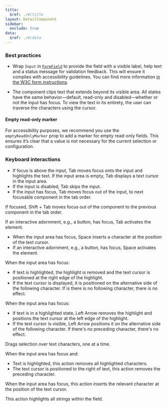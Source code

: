 ```yaml
---
title:
  $ref: ./#/title
layout: DetailComponent
sidebar:
  exclude: true
data:
  $ref: ./#/data
---
```


### Best practices

- Wrap `Input` in [`FormField`](/salt/components/form-field) to provide the field with a visible label, help text and a status message for validation feedback. This will ensure it complies with accessibility guidelines. You can find more information [in the W3C form instructions](https://www.w3.org/WAI/tutorials/forms/instructions/).

- The component clips text that extends beyond its visible area. All states have the same behavior—default, read-only and disabled—whether or not the input has focus. To view the text in its entirety, the user can traverse the characters using the cursor.

<LivePreviewControls>
<LivePreview componentName="input" exampleName="EmptyReadonlyMarker" >

#### Empty read-only marker

For accessibility purposes, we recommend you use the `emptyReadOnlyMarker` prop to add a marker for empty read-only fields. This ensures it’s clear that a value is not necessary for the current selection or configuration.

</LivePreview>
</LivePreviewControls>

### Keyboard interactions

<KeyboardControls>
<KeyboardControl keyOrCombos="Tab">

- If focus is above the input, Tab moves focus onto the input and highlights the text. If the input area is empty, Tab displays a text cursor in the input area.
- If the input is disabled, Tab skips the input.
- If the input has focus, Tab moves focus out of the input, to next focusable component in the tab order.

</KeyboardControl>
<KeyboardControl keyOrCombos="Shift + Tab">

If focused, Shift + Tab moves focus out of the component to the previous component in the tab order.

</KeyboardControl>
<KeyboardControl keyOrCombos="Enter">

If an interactive adornment, e.g., a button, has focus, Tab activates the element.

</KeyboardControl>
<KeyboardControl keyOrCombos="Space">

- When the input area has focus, Space inserts a character at the position of the text cursor.
- If an interactive adornment, e.g., a button, has focus, Space activates the element.

</KeyboardControl>
<KeyboardControl keyOrCombos="Right Arrow">

When the input area has focus:

- If text is highlighted, the highlight is removed and the text cursor is positioned at the right edge of the highlight.
- If the text cursor is displayed, it is positioned on the alternative side of the following character. If is there is no following character, there is no effect.

</KeyboardControl>
<KeyboardControl keyOrCombos="Left Arrow">

When the input area has focus:

- If text is in a highlighted state, Left Arrow removes the highlight and positions the text cursor at the left edge of the highlight.
- If the text cursor is visible, Left Arrow positions it on the alternative side of the following character. If there's no preceding character, there's no effect.

</KeyboardControl>
<KeyboardControl keyOrCombos="Shift + Left Arrow / Shift + Right Arrow">
 
Drags selection over text characters, one at a time.

</KeyboardControl>
<KeyboardControl keyOrCombos="Backspace">
 
When the input area has focus and: 
- Text is highlighted, this action removes all highlighted characters. 
- The text cursor is positioned to the right of text, this action removes the preceding character.

</KeyboardControl>
<KeyboardControl keyOrCombos="Alphanumeric/Special keys">
 
When the input area has focus, this action inserts the relevant character at the position of the text cursor.

</KeyboardControl>
<KeyboardControl keyOrCombos="Control + A / Command + A">
 
This action highlights all strings within the field.

</KeyboardControl>
</KeyboardControls>
